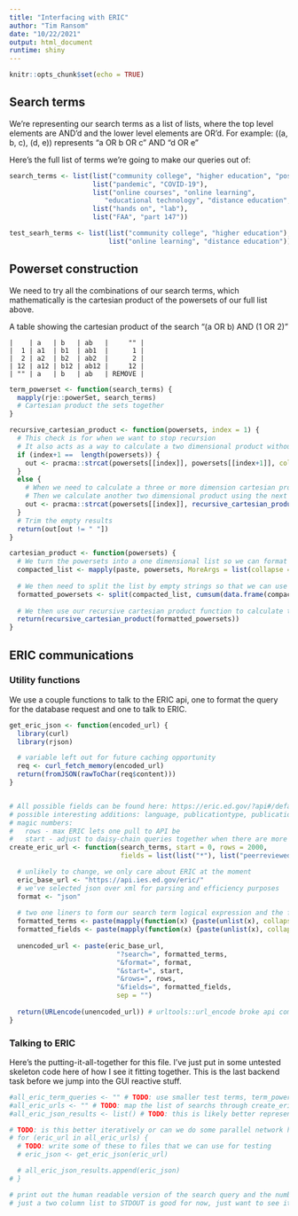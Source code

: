 ```yaml
---
title: "Interfacing with ERIC"
author: "Tim Ransom"
date: "10/22/2021"
output: html_document
runtime: shiny
---
```


```r
knitr::opts_chunk$set(echo = TRUE)
```

## Search terms

We're representing our search terms as a list of lists, where the top level elements
are AND'd and the lower level elements are OR'd. For example: ((a, b, c), (d, e))
represents "a OR b OR c" AND "d OR e"

Here's the full list of terms we're going to make our queries out of:
```r
search_terms <- list(list("community college", "higher education", "postsecondary education"),
                     list("pandemic", "COVID-19"),
                     list("online courses", "online learning",
                        "educational technology", "distance education", "electronic learning"),
                     list("hands on", "lab"),
                     list("FAA", "part 147"))

test_searh_terms <- list(list("community college", "higher education"),
                         list("online learning", "distance education"))
```


## Powerset construction

We need to try all the combinations of our search terms, which mathematically
is the cartesian product of the powersets of our full list above.

A table showing the cartesian product of the search "(a OR b) AND (1 OR 2)"
```text
|    | a   | b   | ab   |     "" |
|  1 | a1  | b1  | ab1  |      1 |
|  2 | a2  | b2  | ab2  |      2 |
| 12 | a12 | b12 | ab12 |     12 |
| "" | a   | b   | ab   | REMOVE |
```

```r
term_powerset <- function(search_terms) {
  mapply(rje::powerSet, search_terms)
  # Cartesian product the sets together
}

recursive_cartesian_product <- function(powersets, index = 1) {
  # This check is for when we want to stop recursion
  # It also acts as a way to calculate a two dimensional product without recursion
  if (index+1 ==  length(powersets)) {
    out <- pracma::strcat(powersets[[index]], powersets[[index+1]], collapse = " ")
  }
  else {
    # When we need to calculate a three or more dimension cartesian product we first calculate the product of the first two powersets.
    # Then we calculate another two dimensional product using the next powerset as the first operand and the result of the previous calculation as the second
    out <- pracma::strcat(powersets[[index]], recursive_cartesian_product(powersets, index+1), collapse = " ")
  }
  # Trim the empty results
  return(out[out != " "])
}

cartesian_product <- function(powersets) {
  # We turn the powersets into a one dimensional list so we can format each set with a space in between
  compacted_list <- mapply(paste, powersets, MoreArgs = list(collapse = " "))
  
  # We then need to split the list by empty strings so that we can use each powerset individually
  formatted_powersets <- split(compacted_list, cumsum(data.frame(compacted_list)[,1] == ""))
  
  # We then use our recursive cartesian product function to calculate the product using our formatted powersets
  return(recursive_cartesian_product(formatted_powersets))
}
```


## ERIC communications

### Utility functions
We use a couple functions to talk to the ERIC api, one to format the query for
the database request and one to talk to ERIC.

```r
get_eric_json <- function(encoded_url) {
  library(curl)
  library(rjson)

  # variable left out for future caching opportunity
  req <- curl_fetch_memory(encoded_url)
  return(fromJSON(rawToChar(req$content)))
}


# All possible fields can be found here: https://eric.ed.gov/?api#/default/get_eric_
# possible interesting additions: language, publicationtype, publicationdateyear
# magic numbers:
#   rows - max ERIC lets one pull to API be
#   start - adjust to daisy-chain queries together when there are more than 2000 (unimplemented)
create_eric_url <- function(search_terms, start = 0, rows = 2000,
                            fields = list(list("*"), list("peerreviewed", "'T'"))) {

  # unlikely to change, we only care about ERIC at the moment
  eric_base_url <- "https://api.ies.ed.gov/eric/"
  # we've selected json over xml for parsing and efficiency purposes
  format <- "json"
  
  # two one liners to form our search term logical expression and the field modification encoding
  formatted_terms <- paste(mapply(function(x) {paste(unlist(x), collapse = " OR ")}, search_terms), collapse = " AND ")
  formatted_fields <- paste(mapply(function(x) {paste(unlist(x), collapse = ":")}, fields), collapse = " ")
  
  unencoded_url <- paste(eric_base_url, 
                           "?search=", formatted_terms, 
                           "&format=", format, 
                           "&start=", start,
                           "&rows=", rows, 
                           "&fields=", formatted_fields, 
                           sep = "")
  
  return(URLencode(unencoded_url)) # urltools::url_encode broke api compatibility, using utils::URLencode instead
}
```

### Talking to ERIC

Here's the putting-it-all-together for this file. I've just put in some untested
skeleton code here of how I see it fitting together. This is the last backend task before
we jump into the GUI reactive stuff.

```r
#all_eric_term_queries <- "" # TODO: use smaller test terms, term_powerset(test_search_terms)
#all_eric_urls <- "" # TODO: map the list of searchs through create_eric_url
#all_eric_json_results <- list() # TODO: this is likely better represented with an R dataframe, if so, should we convert after all api queries or during loop?

# TODO: is this better iteratively or can we do some parallel network hits? I don't see ERIC docs talking about that
# for (eric_url in all_eric_urls) {
  # TODO: write some of these to files that we can use for testing
  # eric_json <- get_eric_json(eric_url)

  # all_eric_json_results.append(eric_json)
# }

# print out the human readable version of the search query and the number of results for it
# just a two column list to STDOUT is good for now, just want to see it somewhere other than the R env
```
